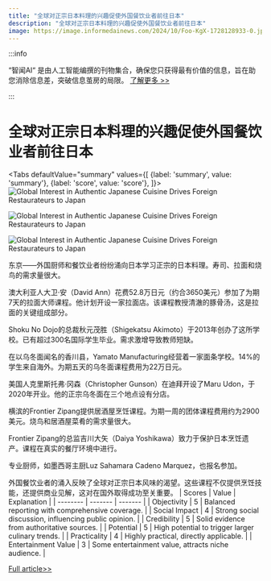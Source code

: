 ```yaml
---
title: "全球对正宗日本料理的兴趣促使外国餐饮业者前往日本"
description: "全球对正宗日本料理的兴趣促使外国餐饮业者前往日本"
image: https://image.informedainews.com/2024/10/Foo-KgX-1728128933-0.jpg
---
```



:::info

“智闻AI“ 是由人工智能编撰的刊物集合，确保您只获得最有价值的信息，旨在助您消除信息差，突破信息茧房的局限。  [了解更多 >>](/)

:::

# 全球对正宗日本料理的兴趣促使外国餐饮业者前往日本


<Tabs
	defaultValue="summary"
	values={[
	{label: 'summary', value: 'summary'},
	{label: 'score', value: 'score'},
]}>
<TabItem value="summary">
<img
  src="https://image.informedainews.com/2024/10/Foo-KgX-1728128933-0.jpg"
  alt="Global Interest in Authentic Japanese Cuisine Drives Foreign Restaurateurs to Japan"
/>

<img
  src="https://image.informedainews.com/2024/10/Foo-AA5-1728128933-1.jpg"
  alt="Global Interest in Authentic Japanese Cuisine Drives Foreign Restaurateurs to Japan"
/>

<img
  src="https://image.informedainews.com/2024/10/Foo-KfQ-1728128933-2.jpg"
  alt="Global Interest in Authentic Japanese Cuisine Drives Foreign Restaurateurs to Japan"
/>



东京——外国厨师和餐饮业者纷纷涌向日本学习正宗的日本料理。寿司、拉面和烧鸟的需求量很大。

澳大利亚人大卫·安（David Ann）花费52.8万日元（约合3650美元）参加了为期7天的拉面大师课程。他计划开设一家拉面店。该课程教授清澈的豚骨汤，这是拉面的关键组成部分。

Shoku No Dojo的总裁秋元茂胜（Shigekatsu Akimoto）于2013年创办了这所学校。已有超过300名国际学生毕业。需求激增导致教师短缺。

在以乌冬面闻名的香川县，Yamato Manufacturing经营着一家面条学校。14%的学生来自海外。为期五天的乌冬面课程费用为22万日元。

美国人克里斯托弗·冈森（Christopher Gunson）在迪拜开设了Maru Udon，于2020年开业。他的正宗乌冬面在三个地点设有分店。

横滨的Frontier Zipang提供居酒屋烹饪课程。为期一周的团体课程费用约为2900美元。烧鸟和居酒屋菜肴的需求量很大。

Frontier Zipang的总监吉川大矢（Daiya Yoshikawa）致力于保护日本烹饪遗产。课程在真实的餐厅环境中进行。

专业厨师，如墨西哥主厨Luz Sahamara Cadeno Marquez，也报名参加。

外国餐饮业者的涌入反映了全球对正宗日本风味的渴望。这些课程不仅提供烹饪技能，还提供商业见解，这对在国外取得成功至关重要。
</TabItem>
<TabItem value="score">
	| Scores     | Value   | Explanation |
	| -------- | ------- | ------- |
	| Objectivity  | 5    | Balanced reporting with comprehensive coverage.    |
	| Social Impact | 4     | Strong social discussion, influencing public opinion.    |
	| Credibility    | 5    | Solid evidence from authoritative sources.    |
	| Potential    | 5    | High potential to trigger larger culinary trends.    |
	| Practicality    | 4    | Highly practical, directly applicable.    |
	| Entertainment Value    | 3    | Some entertainment value, attracts niche audience.    |
</TabItem>
</Tabs>

[Full article>>](https://asia.nikkei.com/Business/Food-Beverage/Foreign-restaurateurs-flock-to-Japan-in-search-of-authenticity)
